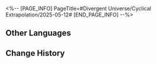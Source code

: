 <%-- [PAGE_INFO]
PageTitle=#Divergent Universe/Cyclical Extrapolation/2025-05-12#
[END_PAGE_INFO] --%>
{{Event
|name              = Cyclical Extrapolation: Romance is Dead
|image             = Event Cyclical Extrapolation Romance is Dead.png
|type              = Cyclical Extrapolation
|time_known        = yes
|time_start        = 2025-05-12 04:00:00
|time_end          = 2025-05-19 03:59:59
}}

{{Cyclical Extrapolation
|boons      = Dreamlike Goldweaver
|curios     = Road of Prayers
|equations  = Cocoon Dressmaker;; Book-Weaving Divine Machine;; Golden Mysteries
|trailblaze = 
|rewards    = Relic Remains*30; Lost Crystal*3
|boss_1_1   = Silvermane Lieutenant; Frigid Prowler; Disciples of Sanctus Medicus: Shape Shifter; Senior Staff: Team Leader; Dreamjolt Troupe's Sweet Gorilla
|boss_1_2   = Automaton Grizzly (Bug); Frigid Prowler (Bug); Disciples of Sanctus Medicus: Shape Shifter (Bug); Aurumaton Gatekeeper (Bug); Senior Staff: Team Leader (Bug); Dreamjolt Troupe's Beyond Overcooked (Bug); Dreamjolt Troupe's Sweet Gorilla (Bug); "Past Confined and Caged" (Bug); Memory Zone Meme "Shell of Faded Rage" (Bug); Howling Casket (Bug); Furiae Praetor (Bug)
|boss_2_1   = Frigid Prowler (Bug); Disciples of Sanctus Medicus: Shape Shifter (Bug); Senior Staff: Team Leader (Bug); Dreamjolt Troupe's Sweet Gorilla (Bug); Furiae Praetor (Bug)
|boss_2_2   = Svarog (Complete); Abundant Ebon Deer (Complete); Swarm: True Sting (Complete); Argenti (Complete)
|boss_3     = Cirrus (Complete)
|rules      = You will not obtain Equations after achieving victory in "Boss" Domains; Obtain this week's Preset Constructs upon entering the First Plane
|root       = Divergent Universe: Protean Hero
}}

==Other Languages==
{{Other Languages
|en   = Cyclical Extrapolation: Romance is Dead
|zhs  = 周期演算：浪漫已死
|zht  = 週期演算：浪漫已死
|ja   = 周期演算：浪漫は死んだ
|ko   = 주기 연산: 낭만의 죽음
|es   = Cálculo periódico: El romance ha muerto
|fr   = Calcul cyclique&nbsp;: Mort de la Romance
|ru   = Цикличное вычисление: Смерть романтики
|th   = การคำนวณแบบรอบ: จินตนิยมจบสิ้น
|vi   = Ngoại Suy Chu Kỳ: Lãng Mạn Đã Chết
|de   = Zyklische Berechnung: Romantik ist tot
|id   = Kalkulasi Siklus: Romansa Sudah Mati
|pt   = Extrapolação Cíclica: O Romance Está Morto
}}

==Change History==
{{Change History|3.2}}